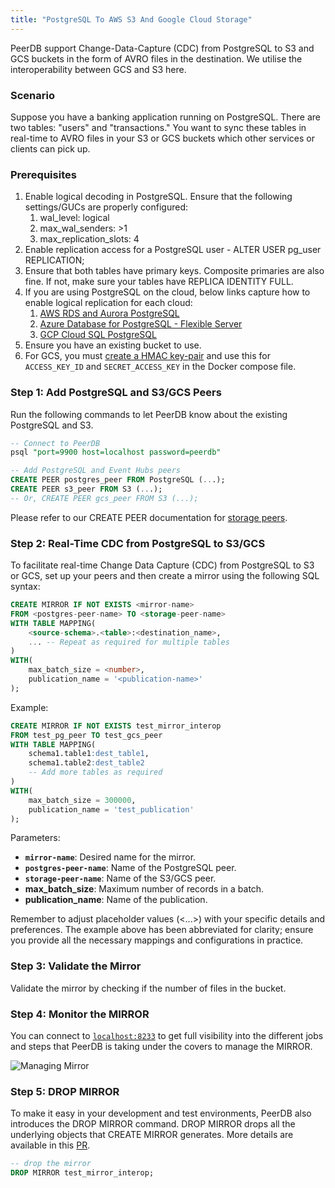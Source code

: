 ```yaml
---
title: "PostgreSQL To AWS S3 And Google Cloud Storage"
---
```


PeerDB support Change-Data-Capture (CDC) from PostgreSQL to S3 and GCS buckets in the form of AVRO files in the destination.
We utilise the interoperability between GCS and S3 here.

### Scenario
Suppose you have a banking application running on PostgreSQL. There are two tables: "users" and "transactions." You want to sync these tables in real-time to AVRO files in your S3 or GCS buckets which other services or clients can pick up.

### Prerequisites

1. Enable logical decoding in PostgreSQL. Ensure that the following settings/GUCs are properly configured:
   1. wal_level: logical
   2. max_wal_senders: >1
   3. max_replication_slots: 4
2. Enable replication access for a PostgreSQL user - ALTER USER pg_user REPLICATION;
3. Ensure that both tables have primary keys. Composite primaries are also fine. If not, make sure your tables have REPLICA IDENTITY FULL.
4. If you are using PostgreSQL on the cloud, below links capture how to enable logical replication for each cloud:
   1. [AWS RDS and Aurora PostgreSQL](https://docs.aws.amazon.com/AmazonRDS/latest/AuroraUserGuide/AuroraPostgreSQL.Replication.Logical.html#AuroraPostgreSQL.Replication.Logical.Configure)
   2. [Azure Database for PostgreSQL - Flexible Server](https://learn.microsoft.com/azure/postgresql/flexible-server/concepts-logical#pre-requisites-for-logical-replication-and-logical-decoding)
   3. [GCP Cloud SQL PostgreSQL](https://cloud.google.com/sql/docs/PostgreSQL/replication/configure-logical-replication#configure-your-postgresql-instance)
5. Ensure you have an existing bucket to use.
6. For GCS, you must [create a HMAC key-pair](https://cloud.google.com/storage/docs/authentication/managing-hmackeys) and use this for `ACCESS_KEY_ID` and `SECRET_ACCESS_KEY` in the Docker compose file.  
### Step 1: Add PostgreSQL and S3/GCS Peers

Run the following commands to let PeerDB know about the existing PostgreSQL and S3.

```sql
-- Connect to PeerDB
psql "port=9900 host=localhost password=peerdb"

-- Add PostgreSQL and Event Hubs peers
CREATE PEER postgres_peer FROM PostgreSQL (...);
CREATE PEER s3_peer FROM S3 (...);
-- Or, CREATE PEER gcs_peer FROM S3 (...);
```

Please refer to our CREATE PEER documentation for [storage peers](/sql/commands/create-peer#storage-peers-s3-and-gcs).

### **Step 2: Real-Time CDC from PostgreSQL to S3/GCS**

To facilitate real-time Change Data Capture (CDC) from PostgreSQL to S3 or GCS, set up your peers and then create a mirror using the following SQL syntax:

```sql
CREATE MIRROR IF NOT EXISTS <mirror-name>
FROM <postgres-peer-name> TO <storage-peer-name>
WITH TABLE MAPPING(
    <source-schema>.<table>:<destination_name>,
    ... -- Repeat as required for multiple tables
)
WITH(
    max_batch_size = <number>,
    publication_name = '<publication-name>'
);
```

Example:

```sql
CREATE MIRROR IF NOT EXISTS test_mirror_interop
FROM test_pg_peer TO test_gcs_peer
WITH TABLE MAPPING(
    schema1.table1:dest_table1,
    schema1.table2:dest_table2
    -- Add more tables as required
)
WITH(
    max_batch_size = 300000,
    publication_name = 'test_publication'
);
```

Parameters:

- **`mirror-name`**: Desired name for the mirror.
- **`postgres-peer-name`**: Name of the PostgreSQL peer.
- **`storage-peer-name`**: Name of the S3/GCS peer.
- **max_batch_size**: Maximum number of records in a batch.
- **publication_name**: Name of the publication.

Remember to adjust placeholder values (\<...\>) with your specific details and preferences.
The example above has been abbreviated for clarity; ensure you provide all the necessary mappings and configurations in practice.

### **Step 3: Validate the Mirror**

Validate the mirror by checking if the number of files in the bucket.

### Step 4: Monitor the MIRROR

You can connect to [`localhost:8233`](http://`localhost:8233`) to get full visibility into the different jobs and steps that PeerDB is taking under the covers to manage the MIRROR.

![Managing Mirror](../images/managing_mirror.png)

### Step 5: DROP MIRROR

To make it easy in your development and test environments, PeerDB also introduces the DROP MIRROR command. DROP MIRROR drops all the underlying objects that CREATE MIRROR generates. More details are available in this [PR](https://github.com/PeerDB-io/peerdb/pull/93).

```sql
-- drop the mirror
DROP MIRROR test_mirror_interop;
```
